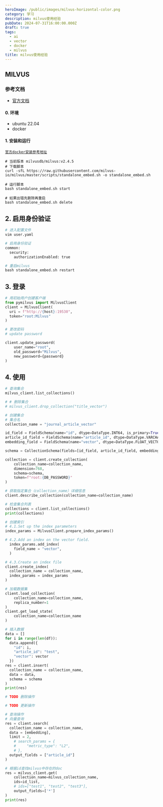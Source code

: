 ```yaml
---
heroImage: /public/images/milvus-horizontal-color.png
category: 学习
description: milvus使用经验
pubDate: 2024-07-31T16:00:00.000Z
draft: true
tags:
  - ai
  - vector
  - docker
  - milvus
title: milvus使用经验
---
```


## MILVUS

### 参考文档

- [官方文档](https://milvus.io/)

#### 0. 环境

- ubuntu 22.04
- docker

#### 1. 安装和运行

[`官方docker安装参考地址`](https://milvus.io/docs/install_standalone-docker.md#Run-Milvus-in-Docker)

```shell
# 当前版本 milvusdb/milvus:v2.4.5
# 下载脚本
curl -sfL https://raw.githubusercontent.com/milvus-io/milvus/master/scripts/standalone_embed.sh -o standalone_embed.sh

# 运行脚本
bash standalone_embed.sh start

# 如果出错先删除再重启
bash standalone_embed.sh delete
```

## 2. 启用身份验证

```python
# 进入配置文件
vim user.yaml

# 启用身份验证
common:
  security:
    authorizationEnabled: true

# 重启milvus
bash standalone_embed.sh restart
```

## 3. 登录

```python
# 用初始用户创建客户端
from pymilvus import MilvusClient
client = MilvusClient(
  uri = f"http://{host}:19530",
  token="root:Milvus"
)

# 更改密码
# update password

client.update_password(
    user_name="root",
    old_password="Milvus",
    new_password={password}
)


```

## 4. 使用

```python
# 查询集合
milvus_client.list_collections()

# # 删除集合
# milvus_client.drop_collection("title_vector")

```

```python
# 创建集合
# 集合名
collection_name = "journal_article_vector"

id_field = FieldSchema(name="id", dtype=DataType.INT64, is_primary=True, description="primary id")
article_id_field = FieldSchema(name="article_id", dtype=DataType.VARCHAR, description="journal article id", max_length=32)
embedding_field = FieldSchema(name="vector", dtype=DataType.FLOAT_VECTOR, dim=768, description="vector")

schema = CollectionSchema(fields=[id_field, article_id_field, embedding_field], auto_id=False, description="journal article", enable_dynamic_field=True)

collection = client.create_collection(
    collection_name=collection_name,
    dimension=768,
    schema=schema,
    token=f"root:{DB_PASSWORD}"
)

# 获取指定集合（collection_name）详细信息
client.describe_collection(collection_name=collection_name)

# 检查集合列表
collections = client.list_collections()
print(collections)
```

```python
# 创建索引
# 4.1.Set up the index parameters
index_params = MilvusClient.prepare_index_params()

# 4.2.Add an index on the vector field.
  index_params.add_index(
    field_name = "vector",
  )

# 4.3.Create an index file
client.create_index(
  collection_name = collection_name,
  index_params = index_params
)

# 加载数据集
client.load_collection(
    collection_name=collection_name,
    replica_number=1
)
client.get_load_state(
    collection_name=collection_name
)
```

```python
# 插入数据
data = []
for i in range(len(df)):
  data.append({
    "id": i,
    "article_id": "test",
    "vector": vector
  })
res = client.insert(
  collection_name = collection_name,
  data = data,
  schema = schema
)
print(res)
```

```python
# TODO 删除操作
```

```python
# TODO 更新操作
```

```python
# 查询操作
# 向量查询
res = client.search(
  collection_name = collection_name,
  data = [embedding],
  limit = 2,
    # search_params = {
    #     "metric_type": "L2",
    # },
  output_fields = ["article_id"]
)

# 根据id查找milvus中存在的doc
res = milvus_client.get(
    collection_name=milvus_collection_name,
    ids=id_list,
    # ids=["test1", "test2", "test3"],
    output_fields=['*']
)
print(res)
```

